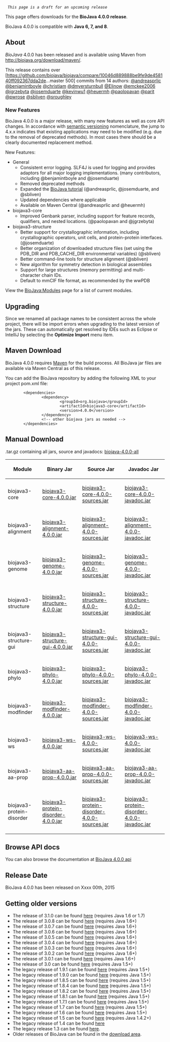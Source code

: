   ''This page is a draft for an upcoming release''

This page offers downloads for the <b>BioJava 4.0.0 release</b>. 

BioJava 4.0.0 is compatible with <b>Java 6, 7, and 8</b>.

== About ==
''BioJava'' 4.0.0 has been released and is available using Maven from
[http://biojava.org/download/maven/ http://biojava.org/download/maven/].

This release contains over [https://github.com/biojava/biojava/compare/10046d889888be9fe9de458140ff092367dda2de...master 500] commits from 14 authors:
[https://www.github.com/andreasprlic @andreasprlic]
[https://www.github.com/benjamintboyle @benjamintboyle]
[https://www.github.com/christiam @christiam]
[https://www.github.com/dmyersturnbull @dmyersturnbull]
[https://www.github.com/Elinow @Elinow]
[https://www.github.com/emckee2006 @emckee2006]
[https://www.github.com/jgrzebyta @jgrzebyta]
[https://www.github.com/josemduarte @josemduarte]
[https://www.github.com/kevinwu1 @kevinwu1]
[https://www.github.com/heuermh @heuermh]
[https://www.github.com/paolopavan @paolopavan]
[https://www.github.com/parit @parit]
[https://www.github.com/pwrose @pwrose]
[https://www.github.com/sbliven @sbliven]
[https://www.github.com/sroughley @sroughley]

===New Features===

BioJava 4.0.0 is a major release, with many new features as well as core API changes. In accordance with [http://semver.org/ semantic versioning] nomenclature, the jump to 4.x.x indicates that existing applications may need to be modified (e.g. due to the removal of deprecated methods). In most cases there should be a clearly documented replacement method.

New Features:

* General
** Consistent error logging. SLF4J is used for logging and provides adaptors for all major logging implementations. (many contributors, including @benjamintboyle and @josemduarte)
** Removed deprecated methods
** Expanded the [https://github.com/biojava/biojava3-tutorial/ BioJava tutorial] (@andreasprlic, @josemduarte, and @sbliven)
** Updated dependencies where applicable
** Available on Maven Central (@andreasprlic and @heuermh)
* biojava3-core
** Improved Genbank parser, including support for feature records, qualifiers, and nested locations. (@paolopavan and @jgrzebyta)
* biojava3-structure
** Better support for crystallographic information, including crystallographic operators, unit cells, and protein-protein interfaces. (@josemduarte)
** Better organization of downloaded structure files (set using the PDB_DIR and PDB_CACHE_DIR environmental variables) (@sbliven)
** Better command-line tools for structure alignment (@sbliven)
** New algorithm for symmetry detection in biological assemblies
** Support for large structures (memory permitting) and multi-character chain IDs.
** Default to mmCIF file format, as recommended by the wwPDB


View the [[BioJava:Modules]] page for a list of current modules.

== Upgrading ==

Since we renamed all package names to be consistent across the whole project, there will be import errors when upgrading to the latest version of the jars. These can automatically get resolved by IDEs such as Eclipse or IntelliJ by selecting the '''Optimize Import''' menu item.

== Maven Download ==
BioJava 4.0.0 requires [http://maven.apache.org/ Maven] for the build process. All BioJava jar files are available via Maven Central as of this release.

You can add the BioJava repository by adding the following XML to your project pom.xml file:
<pre>
        <dependencies>
                <dependency>
                        <groupId>org.biojava</groupId>
                        <artifactId>biojava3-core</artifactId>
                        <version>4.0.0</version>
                </dependency>
                <!-- other biojava jars as needed -->
        </dependencies>	
</pre>

== Manual Download ==

.tar.gz containing all jars, source and javadocs: [http://biojava.org/download/bj4.0.0/biojava-4.0.0-all.tar.gz biojava-4.0.0-all]

{|
|+
! Module
! Binary Jar
! Source Jar
! Javadoc Jar
|-
| biojava3-core 
| [http://biojava.org/download/maven/org/biojava/biojava3-core/4.0.0/biojava3-core-4.0.0.jar biojava3-core-4.0.0.jar] 
| [http://biojava.org/download/maven/org/biojava/biojava3-core/4.0.0/biojava3-core-4.0.0-sources.jar biojava3-core-4.0.0-sources.jar] 
| [http://biojava.org/download/maven/org/biojava/biojava3-core/4.0.0/biojava3-core-4.0.0-javadoc.jar biojava3-core-4.0.0-javadoc.jar]
|-
| biojava3-alignment 
| [http://biojava.org/download/maven/org/biojava/biojava3-alignment/4.0.0/biojava3-alignment-4.0.0.jar biojava3-alignment-4.0.0.jar] 
| [http://biojava.org/download/maven/org/biojava/biojava3-alignment/4.0.0/biojava3-alignment-4.0.0-sources.jar biojava3-alignment-4.0.0-sources.jar] 
| [http://biojava.org/download/maven/org/biojava/biojava3-alignment/4.0.0/biojava3-alignment-4.0.0-javadoc.jar biojava3-alignment-4.0.0-javadoc.jar]
|-
| biojava3-genome 
| [http://biojava.org/download/maven/org/biojava/biojava3-genome/4.0.0/biojava3-genome-4.0.0.jar biojava3-genome-4.0.0.jar] 
| [http://biojava.org/download/maven/org/biojava/biojava3-genome/4.0.0/biojava3-genome-4.0.0-sources.jar biojava3-genome-4.0.0-sources.jar] 
| [http://biojava.org/download/maven/org/biojava/biojava3-genome/4.0.0/biojava3-genome-4.0.0-javadoc.jar biojava3-genome-4.0.0-javadoc.jar]
|-
| biojava3-structure 
| [http://biojava.org/download/maven/org/biojava/biojava3-structure/4.0.0/biojava3-structure-4.0.0.jar biojava3-structure-4.0.0.jar] 
| [http://biojava.org/download/maven/org/biojava/biojava3-structure/4.0.0/biojava3-structure-4.0.0-sources.jar biojava3-structure-4.0.0-sources.jar] 
| [http://biojava.org/download/maven/org/biojava/biojava3-structure/4.0.0/biojava3-structure-4.0.0-javadoc.jar biojava3-structure-4.0.0-javadoc.jar]
|-
| biojava3-structure-gui 
| [http://biojava.org/download/maven/org/biojava/biojava3-structure-gui/4.0.0/biojava3-structure-gui-4.0.0.jar biojava3-structure-gui-4.0.0.jar] 
| [http://biojava.org/download/maven/org/biojava/biojava3-structure-gui/4.0.0/biojava3-structure-gui-4.0.0-sources.jar biojava3-structure-gui-4.0.0-sources.jar] 
| [http://biojava.org/download/maven/org/biojava/biojava3-structure-gui/4.0.0/biojava3-structure-gui-4.0.0-javadoc.jar biojava3-structure-gui-4.0.0-javadoc.jar]
|-
| biojava3-phylo 
| [http://biojava.org/download/maven/org/biojava/biojava3-phylo/4.0.0/biojava3-phylo-4.0.0.jar biojava3-phylo-4.0.0.jar] 
| [http://biojava.org/download/maven/org/biojava/biojava3-phylo/4.0.0/biojava3-phylo-4.0.0-sources.jar biojava3-phylo-4.0.0-sources.jar] 
| [http://biojava.org/download/maven/org/biojava/biojava3-phylo/4.0.0/biojava3-phylo-4.0.0-javadoc.jar biojava3-phylo-4.0.0-javadoc.jar]
|-
| biojava3-modfinder 
| [http://biojava.org/download/maven/org/biojava/biojava3-modfinder/4.0.0/biojava3-modfinder-4.0.0.jar biojava3-modfinder-4.0.0.jar] 
| [http://biojava.org/download/maven/org/biojava/biojava3-modfinder/4.0.0/biojava3-modfinder-4.0.0-sources.jar biojava3-modfinder-4.0.0-sources.jar] 
| [http://biojava.org/download/maven/org/biojava/biojava3-modfinder/4.0.0/biojava3-modfinder-4.0.0-javadoc.jar biojava3-modfinder-4.0.0-javadoc.jar]
|-
| biojava3-ws 
| [http://biojava.org/download/maven/org/biojava/biojava3-ws/4.0.0/biojava3-ws-4.0.0.jar biojava3-ws-4.0.0.jar] 
| [http://biojava.org/download/maven/org/biojava/biojava3-ws/4.0.0/biojava3-ws-4.0.0-sources.jar biojava3-ws-4.0.0-sources.jar] 
| [http://biojava.org/download/maven/org/biojava/biojava3-ws/4.0.0/biojava3-ws-4.0.0-javadoc.jar biojava3-ws-4.0.0-javadoc.jar]
|-
| biojava3-aa-prop 
| [http://biojava.org/download/maven/org/biojava/biojava3-aa-prop/4.0.0/biojava3-aa-prop-4.0.0.jar biojava3-aa-prop-4.0.0.jar] 
| [http://biojava.org/download/maven/org/biojava/biojava3-aa-prop/4.0.0/biojava3-aa-prop-4.0.0-sources.jar biojava3-aa-prop-4.0.0-sources.jar] 
| [http://biojava.org/download/maven/org/biojava/biojava3-aa-prop/4.0.0/biojava3-aa-prop-4.0.0-javadoc.jar biojava3-aa-prop-4.0.0-javadoc.jar]
|-
| biojava3-protein-disorder 
| [http://biojava.org/download/maven/org/biojava/biojava3-protein-disorder/4.0.0/biojava3-protein-disorder-4.0.0.jar biojava3-protein-disorder-4.0.0.jar] 
| [http://biojava.org/download/maven/org/biojava/biojava3-protein-disorder/4.0.0/biojava3-protein-disorder-4.0.0-sources.jar biojava3-protein-disorder-4.0.0-sources.jar] 
| [http://biojava.org/download/maven/org/biojava/biojava3-protein-disorder/4.0.0/biojava3-protein-disorder-4.0.0-javadoc.jar biojava3-protein-disorder-4.0.0-javadoc.jar]

|}

== Browse API docs ==
You can also browse the documentation at [http://www.biojava.org/docs/api4.0.0/ BioJava 4.0.0 api]

==Release Date==
BioJava 4.0.0 has been released on Xxxx 00th, 2015

== Getting older versions ==
* The release of 3.1.0 can be found [[BioJava:Download 3.1.0|here]] (requires Java 1.6 or 1.7)
* The release of 3.0.8 can be found [[BioJava:Download 3.0.8|here]] (requires Java 1.6+)
* The release of 3.0.7 can be found [[BioJava:Download 3.0.7|here]] (requires Java 1.6+)
* The release of 3.0.6 can be found [[BioJava:Download 3.0.6|here]] (requires Java 1.6+)
* The release of 3.0.5 can be found [[BioJava:Download 3.0.5|here]] (requires Java 1.6+)
* The release of 3.0.4 can be found [[BioJava:Download 3.0.4|here]] (requires Java 1.6+)
* The release of 3.0.3 can be found [[BioJava:Download 3.0.3|here]] (requires Java 1.6+)
* The release of 3.0.2 can be found [[BioJava:Download 3.0.2|here]] (requires Java 1.6+)
* The release of 3.0.1 can be found [[BioJava:Download 3.0.1|here]] (requires Java 1.6+)
* The release of 3.0 can be found [[BioJava:Download 3.0|here]] (requires Java 1.5+)
* The legacy release of 1.9.1 can be found [[BioJava:Download 1.9.1|here]] (requires Java 1.5+)
* The legacy release of 1.9.0 can be found [[BioJava:Download 1.9.0|here]] (requires Java 1.5+)
* The legacy release of 1.8.5 can be found [[BioJava:Download 1.8.5|here]] (requires Java 1.5+)
* The legacy release of 1.8.4 can be found [[BioJava:Download 1.8.4|here]] (requires Java 1.5+)
* The legacy release of 1.8.2 can be found [[BioJava:Download 1.8.2|here]] (requires Java 1.5+)
* The legacy release of 1.8.1 can be found [[BioJava:Download 1.8.1|here]] (requires Java 1.5+)
* The legacy release of 1.7.1 can be found [[BioJava:Download 1.7.1|here]] (requires Java 1.5+)
* The legacy release of 1.7 can be found [[BioJava:Download 1.7|here]] (requires Java 1.5+)
* The legacy release of 1.6 can be found [[BioJava:Download 1.6|here]] (requires Java 1.5+)
* The legacy release of 1.5 can be found [[BioJava:Download 1.5|here]] (requires Java 1.4.2+)
* The legacy release of 1.4 can be found [[BioJava:Download 1.4|here]]
* The legacy release 1.3 can be found [[BioJava:Download 1.3|here]].
* Older releases of BioJava can be found in the [http://www.biojava.org/download/ download area].